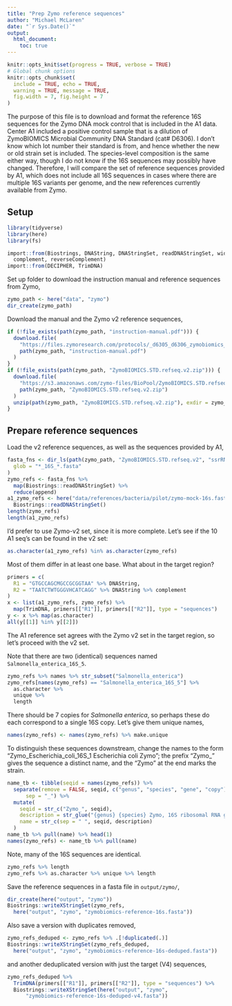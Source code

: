 ```yaml
---
title: "Prep Zymo reference sequences"
author: "Michael McLaren"
date: "`r Sys.Date()`"
output:
  html_document:
    toc: true
---
```


```r
knitr::opts_knit$set(progress = TRUE, verbose = TRUE)
# Global chunk options
knitr::opts_chunk$set(
  include = TRUE, echo = TRUE,
  warning = TRUE, message = TRUE, 
  fig.width = 7, fig.height = 7
)
```

The purpose of this file is to download and format the reference 16S sequences
for the Zymo DNA mock control that is included in the A1 data. Center A1
included a positive control sample that is a dilution of ZymoBIOMICS Microbial
Community DNA Standard (cat# D6306). I don't know which lot number their
standard is from, and hence whether the new or old strain set is included. The
species-level composition is the same either way, though I do not know if the
16S sequences may possibly have changed.  Therefore, I will compare the set of
reference sequences provided by A1, which does not include all 16S sequences in
cases where there are multiple 16S variants per genome, and the new references
currently available from Zymo.

## Setup

```r
library(tidyverse)
library(here)
library(fs)

import::from(Biostrings, DNAString, DNAStringSet, readDNAStringSet, width,
  complement, reverseComplement)
import::from(DECIPHER, TrimDNA)
```

Set up folder to download the instruction manual and reference sequences from
Zymo,
```r
zymo_path <- here("data", "zymo")
dir_create(zymo_path)
```

Download the manual and the Zymo v2 reference sequences,
```r
if (!file_exists(path(zymo_path, "instruction-manual.pdf"))) {
  download.file(
    "https://files.zymoresearch.com/protocols/_d6305_d6306_zymobiomics_microbial_community_dna_standard.pdf",
    path(zymo_path, "instruction-manual.pdf")
  )
}
if (!file_exists(path(zymo_path, "ZymoBIOMICS.STD.refseq.v2.zip"))) {
  download.file(
    "https://s3.amazonaws.com/zymo-files/BioPool/ZymoBIOMICS.STD.refseq.v2.zip",
    path(zymo_path, "ZymoBIOMICS.STD.refseq.v2.zip")
  )
  unzip(path(zymo_path, "ZymoBIOMICS.STD.refseq.v2.zip"), exdir = zymo_path)
}
```

## Prepare reference sequences

Load the v2 reference sequences, as well as the sequences provided by A1,
```r
fasta_fns <- dir_ls(path(zymo_path, "ZymoBIOMICS.STD.refseq.v2", "ssrRNAs"),
  glob = "*_16S_*.fasta"
)
zymo_refs <- fasta_fns %>%
  map(Biostrings::readDNAStringSet) %>%
  reduce(append)
a1_zymo_refs <- here("data/references/bacteria/pilot/zymo-mock-16s.fasta") %>%
  Biostrings::readDNAStringSet()
length(zymo_refs)
length(a1_zymo_refs)
```

I'd prefer to use Zymo-v2 set, since it is more complete. Let's see if the 10
A1 seq's can be found in the v2 set:
```r
as.character(a1_zymo_refs) %in% as.character(zymo_refs)
```
Most of them differ in at least one base. What about in the target region?
```r
primers = c(
  R1 = "GTGCCAGCMGCCGCGGTAA" %>% DNAString, 
  R2 = "TAATCTWTGGGVHCATCAGG" %>% DNAString %>% complement
)
x <- list(a1_zymo_refs, zymo_refs) %>%
  map(TrimDNA, primers[["R1"]], primers[["R2"]], type = "sequences")
y <- x %>% map(as.character)
all(y[[1]] %in% y[[2]])
```
The A1 reference set agrees with the Zymo v2 set in the target region, so let's
proceed with the v2 set.

Note that there are two (identical) sequences named `Salmonella_enterica_16S_5`. 
```r
zymo_refs %>% names %>% str_subset("Salmonella_enterica")
zymo_refs[names(zymo_refs) == "Salmonella_enterica_16S_5"] %>%
  as.character %>%
  unique %>%
  length
```
There should be 7 copies for *Salmonella enterica*, so perhaps these do each
correspond to a single 16S copy. Let's give them unique names,
```r
names(zymo_refs) <- names(zymo_refs) %>% make.unique
```

To distinguish these sequences downstream, change the names to the form
"Zymo_Escherichia_coli_16S_1 Escherichia coli Zymo"; the prefix "Zymo_" gives
the sequence a distinct name, and the "Zymo" at the end marks the strain.
```r
name_tb <- tibble(seqid = names(zymo_refs)) %>%
  separate(remove = FALSE, seqid, c("genus", "species", "gene", "copy"),
      sep = "_") %>%
  mutate(
    seqid = str_c("Zymo_", seqid),
    description = str_glue("{genus} {species} Zymo, 16S ribosomal RNA gene Copy {copy}"),
    name = str_c(sep = " ", seqid, description) 
  )
name_tb %>% pull(name) %>% head(1)
names(zymo_refs) <- name_tb %>% pull(name)
```

Note, many of the 16S sequences are identical.
```r
zymo_refs %>% length
zymo_refs %>% as.character %>% unique %>% length
```

Save the reference sequences in a fasta file in `output/zymo/`,
```r
dir_create(here("output", "zymo"))
Biostrings::writeXStringSet(zymo_refs,
  here("output", "zymo", "zymobiomics-reference-16s.fasta"))
```
Also save a version with duplicates removed,
```r
zymo_refs_deduped <- zymo_refs %>% .[!duplicated(.)]
Biostrings::writeXStringSet(zymo_refs_deduped,
  here("output", "zymo", "zymobiomics-reference-16s-deduped.fasta"))
```
and another deduplicated version with just the target (V4) sequences,
```r
zymo_refs_deduped %>%
  TrimDNA(primers[["R1"]], primers[["R2"]], type = "sequences") %>%
  Biostrings::writeXStringSet(here("output", "zymo",
      "zymobiomics-reference-16s-deduped-v4.fasta"))
```
